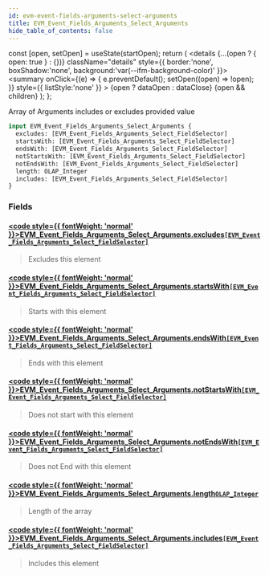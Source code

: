 ```yaml
---
id: evm-event-fields-arguments-select-arguments
title: EVM_Event_Fields_Arguments_Select_Arguments
hide_table_of_contents: false
---
```







  const [open, setOpen] = useState(startOpen);
  return (
    <details {...(open ? { open: true } : {})} className="details" style={{ border:'none', boxShadow:'none', background:'var(--ifm-background-color)' }}>
      <summary
        onClick={(e) => {
          e.preventDefault();
          setOpen((open) => !open);
        }}
        style={{ listStyle:'none' }}
      >
      {open ? dataOpen : dataClose}
      </summary>
      {open && children}
    </details>
  );
};










Array of Arguments includes or excludes provided value


```graphql
input EVM_Event_Fields_Arguments_Select_Arguments {
  excludes: [EVM_Event_Fields_Arguments_Select_FieldSelector]
  startsWith: [EVM_Event_Fields_Arguments_Select_FieldSelector]
  endsWith: [EVM_Event_Fields_Arguments_Select_FieldSelector]
  notStartsWith: [EVM_Event_Fields_Arguments_Select_FieldSelector]
  notEndsWith: [EVM_Event_Fields_Arguments_Select_FieldSelector]
  length: OLAP_Integer
  includes: [EVM_Event_Fields_Arguments_Select_FieldSelector]
}
```




### Fields

#### [<code style={{ fontWeight: 'normal' }}>EVM_Event_Fields_Arguments_Select_Arguments.<b>excludes</b></code>](#)<Bullet />[`[EVM_Event_Fields_Arguments_Select_FieldSelector]`](/docs/graphql-reference/inputs/evm-event-fields-arguments-select-field-selector) <Badge class="badge badge--secondary" text="list"/> <Badge class="badge badge--secondary" text="input"/> 
> 
> 
> Excludes this element
> 

#### [<code style={{ fontWeight: 'normal' }}>EVM_Event_Fields_Arguments_Select_Arguments.<b>startsWith</b></code>](#)<Bullet />[`[EVM_Event_Fields_Arguments_Select_FieldSelector]`](/docs/graphql-reference/inputs/evm-event-fields-arguments-select-field-selector) <Badge class="badge badge--secondary" text="list"/> <Badge class="badge badge--secondary" text="input"/> 
> 
> 
> Starts with this element
> 

#### [<code style={{ fontWeight: 'normal' }}>EVM_Event_Fields_Arguments_Select_Arguments.<b>endsWith</b></code>](#)<Bullet />[`[EVM_Event_Fields_Arguments_Select_FieldSelector]`](/docs/graphql-reference/inputs/evm-event-fields-arguments-select-field-selector) <Badge class="badge badge--secondary" text="list"/> <Badge class="badge badge--secondary" text="input"/> 
> 
> 
> Ends with this element
> 

#### [<code style={{ fontWeight: 'normal' }}>EVM_Event_Fields_Arguments_Select_Arguments.<b>notStartsWith</b></code>](#)<Bullet />[`[EVM_Event_Fields_Arguments_Select_FieldSelector]`](/docs/graphql-reference/inputs/evm-event-fields-arguments-select-field-selector) <Badge class="badge badge--secondary" text="list"/> <Badge class="badge badge--secondary" text="input"/> 
> 
> 
> Does not start with this element
> 

#### [<code style={{ fontWeight: 'normal' }}>EVM_Event_Fields_Arguments_Select_Arguments.<b>notEndsWith</b></code>](#)<Bullet />[`[EVM_Event_Fields_Arguments_Select_FieldSelector]`](/docs/graphql-reference/inputs/evm-event-fields-arguments-select-field-selector) <Badge class="badge badge--secondary" text="list"/> <Badge class="badge badge--secondary" text="input"/> 
> 
> 
> Does not End with this element
> 

#### [<code style={{ fontWeight: 'normal' }}>EVM_Event_Fields_Arguments_Select_Arguments.<b>length</b></code>](#)<Bullet />[`OLAP_Integer`](/docs/graphql-reference/inputs/olap-integer) <Badge class="badge badge--secondary" text="input"/> 
> 
> 
> Length of the array
> 

#### [<code style={{ fontWeight: 'normal' }}>EVM_Event_Fields_Arguments_Select_Arguments.<b>includes</b></code>](#)<Bullet />[`[EVM_Event_Fields_Arguments_Select_FieldSelector]`](/docs/graphql-reference/inputs/evm-event-fields-arguments-select-field-selector) <Badge class="badge badge--secondary" text="list"/> <Badge class="badge badge--secondary" text="input"/> 
> 
> 
> Includes this element
> 



